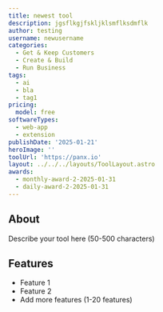 ---
title: newest tool
description: jgsflkgjfskljklsmflksdmflk
author: testing
username: newusername
categories:
  - Get & Keep Customers
  - Create & Build
  - Run Business
tags:
  - ai
  - bla
  - tag1
pricing:
  model: free
softwareTypes:
  - web-app
  - extension
publishDate: '2025-01-21'
heroImage: ''
toolUrl: 'https://panx.io'
layout: ../../../layouts/ToolLayout.astro
awards:
  - monthly-award-2-2025-01-31
  - daily-award-2-2025-01-31
---
## About
Describe your tool here (50-500 characters)

## Features
- Feature 1
- Feature 2
- Add more features (1-20 features)
